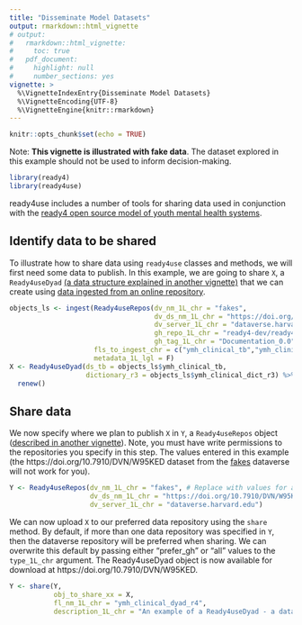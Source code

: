```yaml
---
title: "Disseminate Model Datasets"
output: rmarkdown::html_vignette
# output: 
#   rmarkdown::html_vignette:
#     toc: true
#   pdf_document:
#     highlight: null
#     number_sections: yes
vignette: >
  %\VignetteIndexEntry{Disseminate Model Datasets}
  %\VignetteEncoding{UTF-8}
  %\VignetteEngine{knitr::rmarkdown}
---
```


```r
knitr::opts_chunk$set(echo = TRUE)
```

Note: **This vignette is illustrated with fake data**. The dataset explored in this example should not be used to inform decision-making.

```r
library(ready4)
library(ready4use)
```

ready4use includes a number of tools for sharing data used in conjunction with the [ready4 open source model of youth mental health systems](https://www.ready4-dev.com). 

## Identify data to be shared
To illustrate how to share data using `ready4use` classes and methods, we will first need some data to publish. In this example, we are going to share `X`, a `Ready4useDyad` [(a data structure explained in another vignette)](https://ready4-dev.github.io/ready4use/V_02.html) that we can create using [data ingested from an online repository](https://ready4-dev.github.io/ready4use/V_03.html).

```r
objects_ls <- ingest(Ready4useRepos(dv_nm_1L_chr = "fakes",
                                    dv_ds_nm_1L_chr = "https://doi.org/10.7910/DVN/HJXYKQ",
                                    dv_server_1L_chr = "dataverse.harvard.edu",
                                    gh_repo_1L_chr = "ready4-dev/ready4",
                                    gh_tag_1L_chr = "Documentation_0.0"),
                     fls_to_ingest_chr = c("ymh_clinical_tb","ymh_clinical_dict_r3"),
                     metadata_1L_lgl = F)
X <- Ready4useDyad(ds_tb = objects_ls$ymh_clinical_tb,
                   dictionary_r3 = objects_ls$ymh_clinical_dict_r3) %>%
  renew()
```

## Share data
We now specify where we plan to publish `X` in `Y`, a `Ready4useRepos` object ([described in another vignette](https://ready4-dev.github.io/ready4use/V_03.html)). Note, you must have write permissions to the repositories you specify in this step. The values entered in this example (the https://doi.org/10.7910/DVN/W95KED dataset from the [fakes](https://dataverse.harvard.edu/dataverse/fakes)  dataverse will not work for you).

```r
Y <- Ready4useRepos(dv_nm_1L_chr = "fakes", # Replace with values for a dataverse & dataset for which
                    dv_ds_nm_1L_chr = "https://doi.org/10.7910/DVN/W95KED", #  you have write permissions.
                    dv_server_1L_chr = "dataverse.harvard.edu")
```

We can now upload `X` to our preferred data repository using the `share` method. By default, if more than one data repository was specified in `Y`, then the dataverse repository will be preferred when sharing. We can overwrite this default by passing either "prefer_gh" or "all" values to the `type_1L_chr` argument. The Ready4useDyad object is now available for download at https://doi.org/10.7910/DVN/W95KED.

```r
Y <- share(Y,
           obj_to_share_xx = X,
           fl_nm_1L_chr = "ymh_clinical_dyad_r4",
           description_1L_chr = "An example of a Ready4useDyad - a dataset (clinical youth mental health, AQoL-6D) and data dictionary pair. Note this example uses fake data.")
```

